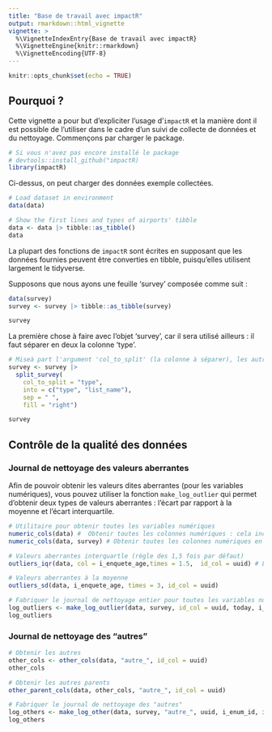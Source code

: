 ```yaml
---
title: "Base de travail avec impactR"
output: rmarkdown::html_vignette
vignette: >
  %\VignetteIndexEntry{Base de travail avec impactR}
  %\VignetteEngine{knitr::rmarkdown}
  %\VignetteEncoding{UTF-8}
---
```


```r
knitr::opts_chunk$set(echo = TRUE)
```

## Pourquoi ?

Cette vignette a pour but d'expliciter l'usage d'`impactR` et la manière dont il est possible de l'utiliser dans le cadre d'un suivi de collecte de données et du nettoyage. Commençons par charger le package.
```r
# Si vous n'avez pas encore installé le package
# devtools::install_github("impactR)
library(impactR)
```



Ci-dessus, on peut charger des données exemple collectées.
```r
# Load dataset in environment
data(data)

# Show the first lines and types of airports' tibble
data <- data |> tibble::as_tibble()
data
```


La plupart des fonctions de `impactR` sont écrites en supposant que les données fournies peuvent être converties en tibble, puisqu'elles utilisent largement le tidyverse.

Supposons que nous ayons une feuille 'survey' composée comme suit : 
```r
data(survey)
survey <- survey |> tibble::as_tibble(survey)

survey
```

La première chose à faire avec l'objet 'survey', car il sera utilisé ailleurs : il faut séparer en deux la colonne 'type'.
```r
# Miseà part l'argument 'col_to_split' (la colonne à séparer), les autres paramètres sont les paramètres par défaut
survey <- survey |>  
  split_survey(
    col_to_split = "type",
    into = c("type", "list_name"),
    sep = " ",
    fill = "right")

survey
```



## Contrôle de la qualité des données

### Journal de nettoyage des valeurs aberrantes

Afin de pouvoir obtenir les valeurs dites aberrantes (pour les variables numériques), vous pouvez utiliser la fonction `make_log_outlier` qui permet d'obtenir deux types de valeurs aberrantes : l'écart par rapport à la moyenne et l'écart interquartile.

```r
# Utilitaire pour obtenir toutes les variables numériques
numeric_cols(data) #  Obtenir toutes les colonnes numériques : cela inclut par exemple les identifiants numériques des énumérateurs ou les points GPS.
numeric_cols(data, survey) # Obtenir toutes les colonnes numériques en utilisant la feuille 'survey' de l'outil Kobo (uniquement les calculate, integer, etc.)

# Valeurs aberrantes interquartle (règle des 1,5 fois par défaut)
outliers_iqr(data, col = i_enquete_age,times = 1.5,  id_col = uuid) # La colonne d'identifiant 'id_col' est habituellement "uuid" avec Kobo

# Valeurs aberrantes à la moyenne
outliers_sd(data, i_enquete_age, times = 3, id_col = uuid)

# Fabriquer le journal de nettoyage entier pour toutes les variables numériques (en prenant en compte l'outil Kobo)
log_outliers <- make_log_outlier(data, survey, id_col = uuid, today, i_enum_id, i_zad)
log_outliers
```

### Journal de nettoyage des "autres"

```r
# Obtenir les autres 
other_cols <- other_cols(data, "autre_", id_col = uuid)
other_cols

# Obtenir les autres parents
other_parent_cols(data, other_cols, "autre_", id_col = uuid)

# Fabriquer le journal de nettoyage des "autres"
log_others <- make_log_other(data, survey, "autre_", uuid, i_enum_id, i_zad) 
log_others

```

